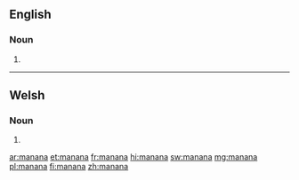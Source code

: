==English==

===Noun===
{{en-noun|-}}

# {{alternative spelling of|mañana|lang=en}}

----
==Welsh==

===Noun===
{{head|cy|mutated noun}}

# {{nasal mutation of|banana|lang=cy}}

[[ar:manana]]
[[et:manana]]
[[fr:manana]]
[[hi:manana]]
[[sw:manana]]
[[mg:manana]]
[[pl:manana]]
[[fi:manana]]
[[zh:manana]]